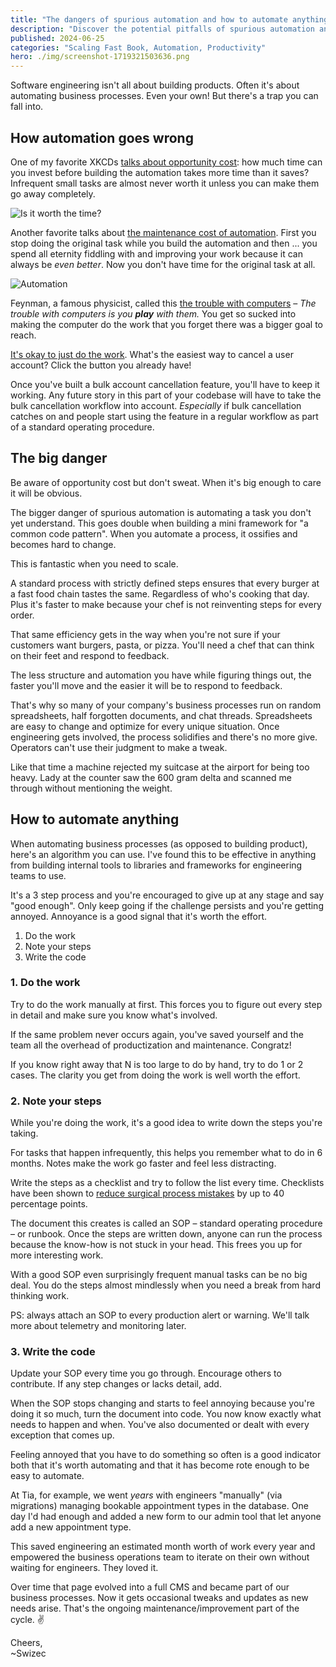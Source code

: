 ```yaml
---
title: "The dangers of spurious automation and how to automate anything"
description: "Discover the potential pitfalls of spurious automation and learn a foolproof three-step process to automate any task effectively. Don't miss out on understanding when automation is truly beneficial and when it can become a hindrance."
published: 2024-06-25
categories: "Scaling Fast Book, Automation, Productivity"
hero: ./img/screenshot-1719321503636.png
---
```


Software engineering isn't all about building products. Often it's about automating business processes. Even your own! But there's a trap you can fall into.

## How automation goes wrong

One of my favorite XKCDs [talks about opportunity cost](https://xkcd.com/1205/): how much time can you invest before building the automation takes more time than it saves? Infrequent small tasks are almost never worth it unless you can make them go away completely.

![Is it worth the time?](./img/Is-it-worth-the-time-affc0f.png)

Another favorite talks about [the maintenance cost of automation](https://xkcd.com/1319/). First you stop doing the original task while you build the automation and then ... you spend all eternity fiddling with and improving your work because it can always be _even better_. Now you don't have time for the original task at all.

![Automation](./img/Automation-521e7i.png)

Feynman, a famous physicist, called this [the trouble with computers](https://www.goodreads.com/quotes/325051-well-mr-frankel-who-started-this-program-began-to-suffer) – _‌The trouble with computers is you **play** with them._ You get so sucked into making the computer do the work that you forget there was a bigger goal to reach.

[It's okay to just do the work](https://swizec.com/blog/its-okay-to-just-do-the-work/). What's the easiest way to cancel a user account? Click the button you already have!

Once you've built a bulk account cancellation feature, you'll have to keep it working. Any future story in this part of your codebase will have to take the bulk cancellation workflow into account. _Especially_ if bulk cancellation catches on and people start using the feature in a regular workflow as part of a standard operating procedure.

## The big danger

Be aware of opportunity cost but don't sweat. When it's big enough to care it will be obvious.

The bigger danger of spurious automation is automating a task you don't yet understand. This goes double when building a mini framework for "a common code pattern". When you automate a process, it ossifies and becomes hard to change.

This is fantastic when you need to scale.

A standard process with strictly defined steps ensures that every burger at a fast food chain tastes the same. Regardless of who's cooking that day. Plus it's faster to make because your chef is not reinventing steps for every order.

That same efficiency gets in the way when you're not sure if your customers want burgers, pasta, or pizza. You'll need a chef that can think on their feet and respond to feedback.

The less structure and automation you have while figuring things out, the faster you'll move and the easier it will be to respond to feedback.

That's why so many of your company's business processes run on random spreadsheets, half forgotten documents, and chat threads. Spreadsheets are easy to change and optimize for every unique situation. Once engineering gets involved, the process solidifies and there's no more give. Operators can't use their judgment to make a tweak.

Like that time a machine rejected my suitcase at the airport for being too heavy. Lady at the counter saw the 600 gram delta and scanned me through without mentioning the weight.

## How to automate anything

When automating business processes (as opposed to building product), here's an algorithm you can use. I've found this to be effective in anything from building internal tools to libraries and frameworks for engineering teams to use.

It's a 3 step process and you're encouraged to give up at any stage and say "good enough". Only keep going if the challenge persists and you're getting annoyed. Annoyance is a good signal that it's worth the effort.

1. Do the work
2. Note your steps
3. Write the code

### 1. Do the work

Try to do the work manually at first. This forces you to figure out every step in detail and make sure you know what's involved.

If the same problem never occurs again, you've saved yourself and the team all the overhead of productization and maintenance. Congratz!

If you know right away that N is too large to do by hand, try to do 1 or 2 cases. The clarity you get from doing the work is well worth the effort.

### 2. Note your steps

While you're doing the work, it's a good idea to write down the steps you're taking.

For tasks that happen infrequently, this helps you remember what to do in 6 months. Notes make the work go faster and feel less distracting.

Write the steps as a checklist and try to follow the list every time. Checklists have been shown to [reduce surgical process mistakes](https://www.ncbi.nlm.nih.gov/pmc/articles/PMC3963558/) by up to 40 percentage points.

The document this creates is called an SOP – standard operating procedure – or runbook. Once the steps are written down, anyone can run the process because the know-how is not stuck in your head. This frees you up for more interesting work.

With a good SOP even surprisingly frequent manual tasks can be no big deal. You do the steps almost mindlessly when you need a break from hard thinking work.

PS: always attach an SOP to every production alert or warning. We'll talk more about telemetry and monitoring later.

### 3. Write the code

Update your SOP every time you go through. Encourage others to contribute. If any step changes or lacks detail, add.

When the SOP stops changing and starts to feel annoying because you're doing it so much, turn the document into code. You now know exactly what needs to happen and when. You've also documented or dealt with every exception that comes up.

Feeling annoyed that you have to do something so often is a good indicator both that it's worth automating and that it has become rote enough to be easy to automate.

At Tia, for example, we went _years_ with engineers "manually" (via migrations) managing bookable appointment types in the database. One day I'd had enough and added a new form to our admin tool that let anyone add a new appointment type.

This saved engineering an estimated month worth of work every year and empowered the business operations team to iterate on their own without waiting for engineers. They loved it.

Over time that page evolved into a full CMS and became part of our business processes. Now it gets occasional tweaks and updates as new needs arise. That's the ongoing maintenance/improvement part of the cycle. ✌️

Cheers,<br />
\~Swizec
